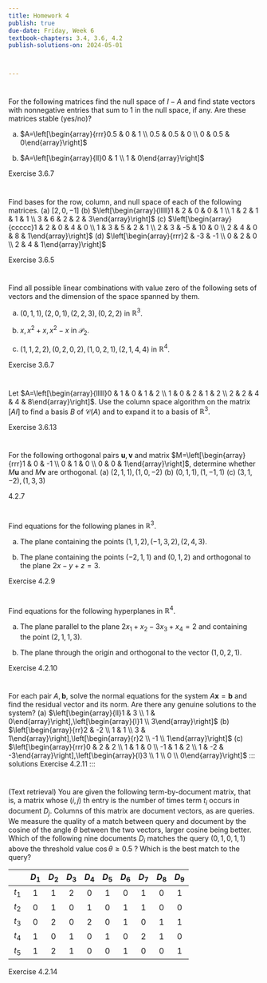 ```yaml
---
title: Homework 4
publish: true
due-date: Friday, Week 6
textbook-chapters: 3.4, 3.6, 4.2
publish-solutions-on: 2024-05-01



---
```


#
For the following matrices find the null space of $I-A$ and find state vectors with nonnegative entries that sum to 1 in the null space, if any. Are these matrices stable (yes/no)?

(a) $A=\left[\begin{array}{rrr}0.5 & 0 & 1 \\ 0.5 & 0.5 & 0 \\ 0 & 0.5 & 0\end{array}\right]$

(b) $A=\left[\begin{array}{ll}0 & 1 \\ 1 & 0\end{array}\right]$


::: solutions
Exercise 3.6.7
:::

#
Find bases for the row, column, and null space of each of the following matrices.
(a) $[2,0,-1]$
(b) $\left[\begin{array}{lllll}1 & 2 & 0 & 0 & 1 \\ 1 & 2 & 1 & 1 & 1 \\ 3 & 6 & 2 & 2 & 3\end{array}\right]$
(c) $\left[\begin{array}{ccccc}1 & 2 & 0 & 4 & 0 \\ 1 & 3 & 5 & 2 & 1 \\ 2 & 3 & -5 & 10 & 0 \\ 2 & 4 & 0 & 8 & 1\end{array}\right]$
(d) $\left[\begin{array}{rrr}2 & -3 & -1 \\ 0 & 2 & 0 \\ 2 & 4 & 1\end{array}\right]$

::: solutions
Exercise 3.6.5
:::

# 

 Find all possible linear combinations with value zero of the following sets of vectors and the dimension of the space spanned by them.

(a) $(0,1,1),(2,0,1),(2,2,3),(0,2,2)$ in $\mathbb{R}^{3}$.

(b) $x, x^{2}+x, x^{2}-x$ in $\mathcal{P}_{2}$.

(c) $(1,1,2,2),(0,2,0,2),(1,0,2,1),(2,1,4,4)$ in $\mathbb{R}^{4}$.

::: solutions
Exercise 3.6.7
:::

#

Let $A=\left[\begin{array}{lllll}0 & 1 & 0 & 1 & 2 \\ 1 & 0 & 2 & 1 & 2 \\ 2 & 2 & 4 & 4 & 8\end{array}\right]$. Use the column space algorithm on the matrix $[A I]$ to find a basis $B$ of $\mathcal{C}(A)$ and to expand it to a basis of $\mathbb{R}^{3}$.

::: solutions
Exercise 3.6.13
:::

#
 For the following orthogonal pairs $\mathbf{u}, \mathbf{v}$ and matrix $M=\left[\begin{array}{rrr}1 & 0 & -1 \\ 0 & 1 & 0 \\ 0 & 0 & 1\end{array}\right]$, determine whether $M \mathbf{u}$ and $M \mathbf{v}$ are orthogonal.
(a) $(2,1,1),(1,0,-2)$
(b) $(0,1,1),(1,-1,1)$
(c) $(3,1,-2),(1,3,3)$

::: solutions
4.2.7
:::

#

 Find equations for the following planes in $\mathbb{R}^{3}$.

(a) The plane containing the points $(1,1,2),(-1,3,2),(2,4,3)$.

(b) The plane containing the points $(-2,1,1)$ and $(0,1,2)$ and orthogonal to the plane $2 x-y+z=3$.

::: solutions
Exercise 4.2.9
:::

#

 Find equations for the following hyperplanes in $\mathbb{R}^{4}$.

(a) The plane parallel to the plane $2 x_{1}+x_{2}-3 x_{3}+x_{4}=2$ and containing the point $(2,1,1,3)$.

(b) The plane through the origin and orthogonal to the vector $(1,0,2,1)$.

::: solutions
Exercise 4.2.10
:::

#
 For each pair $A, \mathbf{b}$, solve the normal equations for the system $A \mathbf{x}=\mathbf{b}$ and find the residual vector and its norm. Are there any genuine solutions to the system?
(a) $\left[\begin{array}{ll}1 & 3 \\ 1 & 0\end{array}\right],\left[\begin{array}{l}1 \\ 3\end{array}\right]$
(b) $\left[\begin{array}{rr}2 & -2 \\ 1 & 1 \\ 3 & 1\end{array}\right],\left[\begin{array}{r}2 \\ -1 \\ 1\end{array}\right]$
(c) $\left[\begin{array}{rrr}0 & 2 & 2 \\ 1 & 1 & 0 \\ -1 & 1 & 2 \\ 1 & -2 & -3\end{array}\right],\left[\begin{array}{l}3 \\ 1 \\ 0 \\ 0\end{array}\right]$
::: solutions
Exercise 4.2.11
:::


#


 (Text retrieval) You are given the following term-by-document matrix, that is, a matrix whose $(i, j)$ th entry is the number of times term $t_{i}$ occurs in document $D_{j}$. Columns of this matrix are document vectors, as are queries. We measure the quality of a match between query and document by the cosine of the angle $\theta$ between the two vectors, larger cosine being better. Which of the following nine documents $D_{i}$ matches the query $(0,1,0,1,1)$ above the threshold value $\cos \theta \geq 0.5$ ? Which is the best match to the query?

|  | $D_{1}$ | $D_{2}$ | $D_{3}$ | $D_{4}$ | $D_{5}$ | $D_{6}$ | $D_{7}$ | $D_{8}$ | $D_{9}$ |
| :---: | :---: | :---: | :---: | :---: | :---: | :---: | :---: | :---: | :---: |
| $t_{1}$ | 1 | 1 | 2 | 0 | 1 | 0 | 1 | 0 | 1 |
| $t_{2}$ | 0 | 1 | 0 | 1 | 0 | 1 | 1 | 0 | 0 |
| $t_{3}$ | 0 | 2 | 0 | 2 | 0 | 1 | 0 | 1 | 1 |
| $t_{4}$ | 1 | 0 | 1 | 0 | 1 | 0 | 2 | 1 | 0 |
| $t_{5}$ | 1 | 2 | 1 | 0 | 0 | 1 | 0 | 0 | 1 |

::: solutions
Exercise 4.2.14
:::
